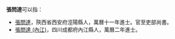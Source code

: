 '''張問達'''可以指：
* [[張問達|張問達]]，陝西省西安府涇陽縣人，萬曆十一年進士。官至吏部尚書。
* [[張問達_(內江)|張問達 (內江)]]，四川成都府內江縣人，萬曆二年進士。

{{Disambig|W|cat=三字张姓人名消歧义}}